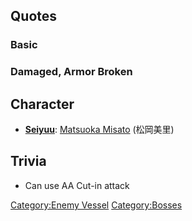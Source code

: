 {{Enemy/Header}}

==Quotes==
===Basic===
{{Enemy/Quotes|Clip1 = {{Audio|file= New Southern Battleship Princess Intro.ogg}}
|開幕前 = 蚊トンボ墜トス……殴リ合ヒ……痛イ…暗イ……　
眩シィ…眩シィヨォ！　ハッ……アハハハハッ！
|EN1 = I'll shot down those feeble mosquitoes… Fisticuffs… is hurts… dark… It’s dazzling… So dazzling! Huh… AHAHAHAHA!
|Clip0 = {{Audio|file= New Southern Battleship Princess Attack.ogg}}
|砲撃 = 鉄ノ底ニ……早ク行ケヨ！
|EN0 = Go to… Iron-bottom immediately!
|Clip2 = {{Audio|file= New Southern Battleship Princess Damaged.ogg}}
|被弾 = フフッ…！ 上ダケ…壊シテモナァ…。
|EN2 = Hehe…Even if you break my upper part…
|Clip3 = {{Audio|file= New Southern Battleship Princess Sunk.ogg}}
|昼戦終了時 = 電気ガ無イカラ…退クダケダ。逃ゲルワケデナイ…。逃ゲル奴ト、一緒ニスルナ…！マタ……マタ来ルゾッ！ マタァッ！
|EN3 = There is no electricity… so I retreat. It doesn’t mean escaping... Don’t equate me with that deserter! I'll be back... I'll do it again!
|Note3 = *It may be suggested USS Washington，BB-56.
<br>*退く, it is read as "shirizo-ku"
}}

===Damaged, Armor Broken===
{{Enemy/Quotes|Clip1 = {{Audio|file= New Southern Battleship Princess Broken Form Intro.ogg}}
|開幕前 = フフッ……殴リ合ヒ……愉シィナァ…！　(アッハハハッ!）楽シィ…！
楽シクテ………辛ヒ……辛ヒンダヨォ………！
|EN1 = Hehe…Fisticuffs… is so fun… (Ahahaha...) It’s fun…! 
I'm fun… and painful… So painful…!
|Clip0 = {{Audio|file= New Southern Battleship Princess Broken Form Attack.ogg}}<br>{{Audio|file= New Southern Battleship Princess Broken Form Armor Broken Attack.ogg}}
|砲撃 = 燃エテ…沈メェ！
<br/>馬ッ鹿ジャイノォ？ (Armor Broken)
|EN0 = Now burn… Sink!
<br/>You’re stupid, aren’t you? (Armor Broken)
|Clip2 = {{Audio|file= New Southern Battleship Princess Broken Form Damaged.ogg}}<br>{{Audio|file= New Southern Battleship Princess Broken Form Armor Broken Damaged.ogg}}
|被弾 = 全ッ然…応エナイナァッ！
<br/>Shit…！沈ムカヨォッ…！(Armor Broken)
|EN2 = It does…not work at all!
<br/>Damn it… I'm not gonna let you sink me! (Armor Broken)
|Clip3 = {{Audio|file= New Southern Battleship Broken Form Sunk.ogg}}
|昼戦終了時 = 私ガ……沈ム？私ガ？ソンナ…馬鹿ナ…。Shit！　アレハ…光？ウソ…。マタ…ウミノ上を…みんなと一緒に…？本当に？ (Final Sunk Lines)
|EN3 = Am I… sinking? No…! It can’t be…! Damn it! Is that…light? No way... On the sea... everyone walks along with me again. Is it really? (Final Sunk lines)
}}

== Character ==
* '''[[Glossary#List of Vessels by Japanese Voice Actresses|Seiyuu]]''': [https://myanimelist.net/people/50192 Matsuoka Misato] (松岡美里)

==Trivia==
*Can use AA Cut-in attack

{{Enemy/Footer}}
[[Category:Enemy Vessel]]
[[Category:Bosses]]